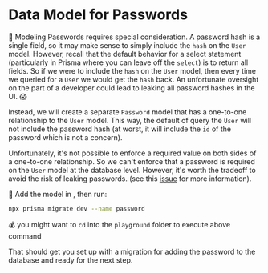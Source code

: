 # Data Model for Passwords

<EpicVideo url="https://www.epicweb.dev/workshops/authentication-strategies-and-implementation/password/creating-an-optional-password-model-in-prisma-schema" />

🦉 Modeling Passwords requires special consideration. A password hash is a
single field, so it may make sense to simply include the `hash` on the `User`
model. However, recall that the default behavior for a select statement
(particularly in Prisma where you can leave off the `select`) is to return all
fields. So if we were to include the `hash` on the `User` model, then every time
we queried for a `User` we would get the `hash` back. An unfortunate oversight
on the part of a developer could lead to leaking all password hashes in the UI.
😱

Instead, we will create a separate `Password` model that has a one-to-one
relationship to the `User` model. This way, the default of query the `User`
will not include the password hash (at worst, it will include the `id` of the
password which is not a concern).

Unfortunately, it's not possible to enforce a required value on both sides of a
one-to-one relationship. So we can't enforce that a password is required on the
`User` model at the database level. However, it's worth the tradeoff to avoid
the risk of leaking passwords. (see this
[issue](https://github.com/epicweb-dev/web-auth/issues/7#issue-1912551875) for
more information).

🐨 Add the model in <InlineFile file="prisma/schema.prisma" />, then run:

```sh nonumber
npx prisma migrate dev --name password
```

💰 you might want to ```cd``` into the ```playground``` folder to execute above command

That should get you set up with a migration for adding the password to the
database and ready for the next step.
